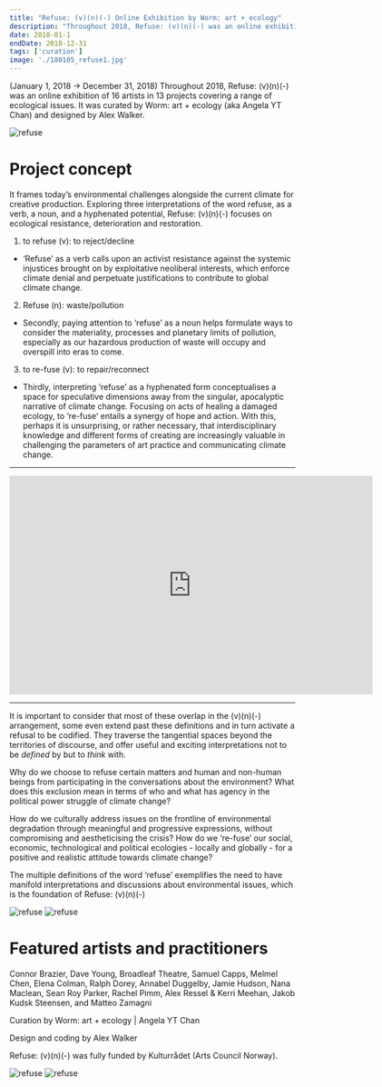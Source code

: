 ```yaml
---
title: "Refuse: (v)(n)(-) Online Exhibition by Worm: art + ecology"
description: "Throughout 2018, Refuse: (v)(n)(-) was an online exhibition of 16 artists in 13 projects covering a range of ecological issues. It was curated by Worm: art + ecology (aka Angela YT Chan) and designed by Alex Walker. It frames today’s environmental challenges alongside the current climate for creative production. Exploring three interpretations of the word refuse, as a verb, a noun, and a hyphenated potential, Refuse: (v)(n)(-) focuses on ecological resistance, deterioration and restoration. (January 1, 2018 → December 31, 2018) "
date: 2018-01-1
endDate: 2018-12-31
tags: ['curation']
image: './180105_refuse1.jpg'
---
```


(January 1, 2018 → December 31, 2018) Throughout 2018, Refuse: (v)(n)(-) was an online exhibition of 16 artists in 13 projects covering a range of ecological issues. It was curated by Worm: art + ecology (aka Angela YT Chan) and designed by Alex Walker.

![refuse](180105_refuse5.jpg)

# Project concept

It frames today’s environmental challenges alongside the current climate for creative production. Exploring three interpretations of the word refuse, as a verb, a noun, and a hyphenated potential, Refuse: (v)(n)(-) focuses on ecological resistance, deterioration and restoration.

1) to refuse (v): to reject/decline

- ‘Refuse’ as a verb calls upon an activist resistance against the systemic injustices brought on by exploitative neoliberal interests, which enforce climate denial and perpetuate justifications to contribute to global climate change.


2) Refuse (n): waste/pollution

- Secondly, paying attention to ‘refuse’ as a noun helps formulate ways to consider the materiality, processes and planetary limits of pollution, especially as our hazardous production of waste will occupy and overspill into eras to come.


3) to re-fuse (v): to repair/reconnect

- Thirdly, interpreting ‘refuse’ as a hyphenated form conceptualises a space for speculative dimensions away from the singular, apocalyptic narrative of climate change. Focusing on acts of healing a damaged ecology, to ‘re-fuse’ entails a synergy of hope and action. With this, perhaps it is unsurprising, or rather necessary, that interdisciplinary knowledge and different forms of creating are increasingly valuable in challenging the parameters of art practice and communicating climate change.

---

<iframe src="https://player.vimeo.com/video/249997358?title=0&byline=0&portrait=0" width="640" height="385" style="display: block; margin: auto;"   frameborder="0" webkitallowfullscreen mozallowfullscreen allowfullscreen></iframe>

--- 

It is important to consider that most of these overlap in the (v)(n)(-) arrangement, some even extend past these definitions and in turn activate a refusal to be codified. They traverse the tangential spaces beyond the territories of discourse, and offer useful and exciting interpretations not to be <i>defined</i> by but to <i>think</i> with.

Why do we choose to refuse certain matters and human and non-human beings from participating in the conversations about the environment? What does this exclusion mean in terms of who and what has agency in the political power struggle of climate change? 

How do we culturally address issues on the frontline of environmental degradation through meaningful and progressive expressions, without compromising and aestheticising the crisis? How do we ‘re-fuse’ our social, economic, technological and political ecologies - locally and globally - for a positive and realistic attitude towards climate change? 

The multiple definitions of the word ‘refuse’ exemplifies the need to have manifold interpretations and discussions about environmental issues, which is the foundation of Refuse: (v)(n)(-)

![refuse](180105_refuse4.jpg)
![refuse](180105_refuse6.jpg)

# Featured artists and practitioners 

Connor Brazier, Dave Young, Broadleaf Theatre, Samuel Capps, Melmel Chen, Elena Colman, Ralph Dorey, Annabel Duggelby, Jamie Hudson, Nana Maclean, Sean Roy Parker, Rachel Pimm, Alex Ressel & Kerri Meehan, Jakob Kudsk Steensen, and Matteo Zamagni

Curation by Worm: art + ecology | Angela YT Chan

Design and coding by Alex Walker

Refuse: (v)(n)(-) was fully funded by Kulturrådet (Arts Council Norway).

![refuse](180105_refuse2.jpg)
![refuse](180105_refuse3.jpg)